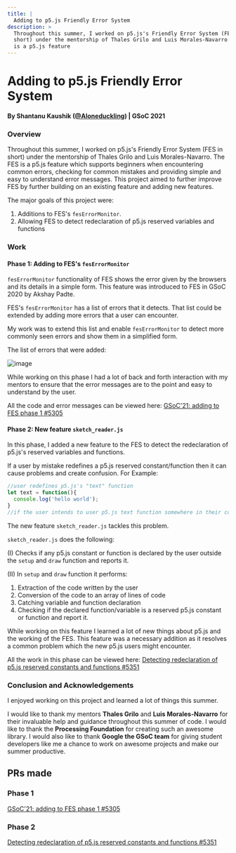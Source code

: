 ```yaml
---
title: |
  Adding to p5.js Friendly Error System
description: >
  Throughout this summer, I worked on p5.js's Friendly Error System (FES in
  short) under the mentorship of Thales Grilo and Luis Morales-Navarro. The FES
  is a p5.js feature
---
```

# Adding to p5.js Friendly Error System

#### By Shantanu Kaushik ([@Aloneduckling](https://github.com/Aloneduckling)) | GSoC 2021

### Overview

Throughout this summer, I worked on p5.js's Friendly Error System (FES in short) under the mentorship of Thales Grilo and Luis Morales-Navarro. The FES is a p5.js feature
which supports beginners when encountering common errors, checking for common mistakes and providing simple and easy to understand error messages.
This project aimed to further improve FES by further building on an existing feature and adding new features.

The major goals of this project were:

1. Additions to FES's `fesErrorMonitor`.
2. Allowing FES to detect redeclaration of p5.js reserved variables and functions

### Work

#### Phase 1: Adding to FES's `fesErrorMonitor`

`fesErrorMonitor` functionality of FES shows the error given by the browsers and its details in a simple form. This feature was introduced to FES in GSoC 2020 by Akshay Padte.

FES's `fesErrorMonitor` has a list of errors that it detects. That list could be extended by adding more errors that a user can encounter.

My work was to extend this list and enable `fesErrorMonitor` to detect more commonly seen errors and show them in a simplified form.

The list of errors that were added:

![image](https://user-images.githubusercontent.com/54030684/129186690-1f8739ef-3748-455d-96f6-c7488f141346.png)

While working on this phase I had a lot of back and forth interaction with my mentors to ensure that the error messages are to the point and easy to understand by the user.

All the code and error messages can be viewed here: [GSoC'21: adding to FES phase 1 #5305](https://github.com/processing/p5.js/pull/5305)

#### Phase 2: New feature `sketch_reader.js`

In this phase, I added a new feature to the FES to detect the redeclaration of p5.js's reserved variables and functions.

If a user by mistake redefines a p5.js reserved constant/function then it can cause problems and create confusion. For Example:

```js
//user redefines p5.js's "text" function 
let text = function(){
  console.log('hello world');
}
//if the user intends to user p5.js text function somewhere in their code then it won't work
```

The new feature `sketch_reader.js` tackles this problem.

`sketch_reader.js` does the following:

(I) Checks if any p5.js constant or function is declared by the user outside the `setup` and `draw` function and reports it.

(II) In `setup` and `draw` function it performs:

1. Extraction of the code written by the user
2. Conversion of the code to an array of lines of code
3. Catching variable and function declaration
4. Checking if the declared function/variable is a reserved p5.js constant or function and report it.

While working on this feature I learned a lot of new things about p5.js and the working of the FES.
This feature was a necessary addition as it resolves a common problem which the new p5.js users might encounter.

All the work in this phase can be viewed here: [Detecting redeclaration of p5.js reserved constants and functions #5351](https://github.com/processing/p5.js/pull/5351)

### Conclusion and Acknowledgements

I enjoyed working on this project and learned a lot of things this summer.

I would like to thank my mentors **Thales Grilo** and **Luis Morales-Navarro** for their invaluable help and guidance throughout this summer of code. I would like to thank the **Processing Foundation** for creating such an awesome library. I would also like to thank **Google the GSoC team** for giving student developers like me a chance to work on awesome projects and make our summer productive.

## PRs made

### Phase 1

[GSoC'21: adding to FES phase 1 #5305](https://github.com/processing/p5.js/pull/5305)

### Phase 2

[Detecting redeclaration of p5.js reserved constants and functions #5351](https://github.com/processing/p5.js/pull/5351)
